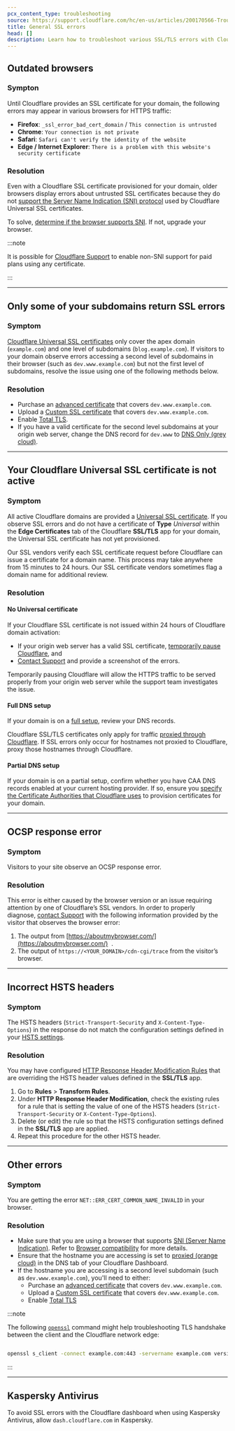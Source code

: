 ```yaml
---
pcx_content_type: troubleshooting
source: https://support.cloudflare.com/hc/en-us/articles/200170566-Troubleshooting-SSL-errors
title: General SSL errors
head: []
description: Learn how to troubleshoot various SSL/TLS errors with Cloudflare.
---
```



## Outdated browsers

### Sympton

Until Cloudflare provides an SSL certificate for your domain, the following errors may appear in various browsers for HTTPS traffic:

- **Firefox**: `_ssl_error_bad_cert_domain` / `This connection is untrusted`
- **Chrome**: `Your connection is not private`
- **Safari**: `Safari can't verify the identity of the website`
- **Edge / Internet Explorer**: `There is a problem with this website's security certificate`

### Resolution

Even with a Cloudflare SSL certificate provisioned for your domain, older browsers display errors about untrusted SSL certificates because they do not [support the Server Name Indication (SNI) protocol](https://en.wikipedia.org/wiki/Server_Name_Indication#Support) used by Cloudflare Universal SSL certificates.

To solve, [determine if the browser supports SNI](https://caniuse.com/#feat=sni). If not, upgrade your browser.

:::note

It is possible for [Cloudflare Support](/support/contacting-cloudflare-support/) to enable non-SNI support for paid plans using any certificate.

:::

---

## Only some of your subdomains return SSL errors

### Symptom

[Cloudflare Universal SSL certificates](/ssl/edge-certificates/universal-ssl) only cover the apex domain (`example.com`) and one level of subdomains (`blog.example.com`). If visitors to your domain observe errors accessing a second level of subdomains in their browser (such as `dev.www.example.com`) but not the first level of subdomains, resolve the issue using one of the following methods below.

### Resolution

- Purchase an [advanced certificate](/ssl/edge-certificates/advanced-certificate-manager) that covers `dev.www.example.com`.
- Upload a [Custom SSL certificate](/ssl/edge-certificates/custom-certificates) that covers `dev.www.example.com`.
- Enable [Total TLS](/ssl/edge-certificates/additional-options/total-tls).
- If you have a valid certificate for the second level subdomains at your origin web server, change the DNS record for `dev.www` to [DNS Only (grey cloud)](/dns/manage-dns-records/reference/proxied-dns-records/).

---

## Your Cloudflare Universal SSL certificate is not active

### Symptom

All active Cloudflare domains are provided a [Universal SSL certificate](/ssl/edge-certificates/universal-ssl). If you observe SSL errors and do not have a certificate of **Type** *Universal* within the **Edge Certificates** tab of the Cloudflare **SSL/TLS** app for your domain, the Universal SSL certificate has not yet provisioned.

Our SSL vendors verify each SSL certificate request before Cloudflare can issue a certificate for a domain name. This process may take anywhere from 15 minutes to 24 hours. Our SSL certificate vendors sometimes flag a domain name for additional review.

### Resolution

#### No Universal certificate

If your Cloudflare SSL certificate is not issued within 24 hours of Cloudflare domain activation:

- If your origin web server has a valid SSL certificate, [temporarily pause Cloudflare](/fundamentals/setup/manage-domains/pause-cloudflare/), and
- [Contact Support](/support/contacting-cloudflare-support/) and provide a screenshot of the errors.

Temporarily pausing Cloudflare will allow the HTTPS traffic to be served properly from your origin web server while the support team investigates the issue.

#### Full DNS setup

If your domain is on a [full setup](/dns/zone-setups/full-setup/), review your DNS records.

Cloudflare SSL/TLS certificates only apply for traffic [proxied through Cloudflare](/dns/manage-dns-records/reference/proxied-dns-records/). If SSL errors only occur for hostnames not proxied to Cloudflare, proxy those hostnames through Cloudflare.

#### Partial DNS setup

If your domain is on a <GlossaryTooltip term="partial setup" link="/dns/zone-setups/partial-setup/">partial setup</GlossaryTooltip>, confirm whether you have CAA DNS records enabled at your current hosting provider. If so, ensure you [specify the Certificate Authorities that Cloudflare uses](/ssl/edge-certificates/caa-records/) to provision certificates for your domain.

---

## OCSP response error

### Symptom

Visitors to your site observe an OCSP response error.

### Resolution

This error is either caused by the browser version or an issue requiring attention by one of Cloudflare’s SSL vendors. In order to properly diagnose, [contact Support](/support/contacting-cloudflare-support/) with the following information provided by the visitor that observes the browser error:

1. The output from [https://aboutmybrowser.com/](https://aboutmybrowser.com/)  .
2. The output of `https://<YOUR_DOMAIN>/cdn-cgi/trace` from the visitor’s browser.

---

## Incorrect HSTS headers

### Symptom

The HSTS headers (`Strict-Transport-Security` and `X-Content-Type-Options`) in the response do not match the configuration settings defined in your [HSTS settings](/ssl/edge-certificates/additional-options/http-strict-transport-security/).

### Resolution

You may have configured [HTTP Response Header Modification Rules](/rules/transform/response-header-modification) that are overriding the HSTS header values defined in the **SSL/TLS** app.

1. Go to **Rules** > **Transform Rules**.
2. Under **HTTP Response Header Modification**, check the existing rules for a rule that is setting the value of one of the HSTS headers (`Strict-Transport-Security` or `X-Content-Type-Options`).
3. Delete (or edit) the rule so that the HSTS configuration settings defined in the **SSL/TLS** app are applied.
4. Repeat this procedure for the other HSTS header.

---

## Other errors

### Symptom

You are getting the error `NET::ERR_CERT_COMMON_NAME_INVALID` in your browser.

### Resolution

- Make sure that you are using a browser that supports [SNI (Server Name Indication)](https://www.cloudflare.com/learning/ssl/what-is-sni/). Refer to [Browser compatibility](/ssl/reference/browser-compatibility/) for more details.
- Ensure that the hostname you are accessing is set to [proxied (orange cloud)](/dns/manage-dns-records/reference/proxied-dns-records/) in the DNS tab of your Cloudflare Dashboard.
- If the hostname you are accessing is a second level subdomain (such as `dev.www.example.com`), you'll need to either:
  - Purchase an [advanced certificate](/ssl/edge-certificates/advanced-certificate-manager) that covers `dev.www.example.com`.
  - Upload a [Custom SSL certificate](/ssl/edge-certificates/custom-certificates) that covers `dev.www.example.com`.
  - Enable [Total TLS](/ssl/edge-certificates/additional-options/total-tls)

:::note

The following [`openssl`](https://www.openssl.org/) command might help troubleshooting TLS handshake between the client and the Cloudflare network edge:

```sh

openssl s_client -connect example.com:443 -servername example.com version

```

:::

---

## Kaspersky Antivirus

To avoid SSL errors with the Cloudflare dashboard when using Kaspersky
Antivirus, allow `dash.cloudflare.com` in Kaspersky.
